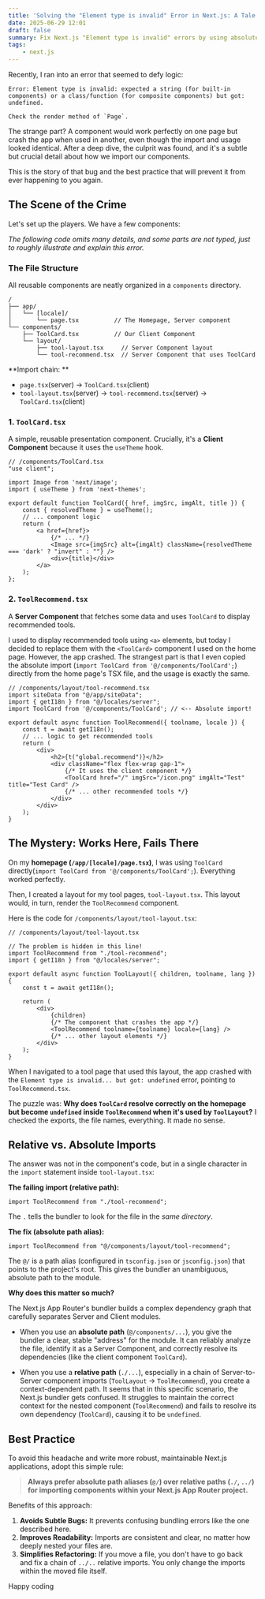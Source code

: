 ```yaml
---
title: 'Solving the "Element type is invalid" Error in Next.js: A Tale of Two Imports'
date: 2025-06-29 12:01
draft: false
summary: Fix Next.js "Element type is invalid" errors by using absolute imports (`@/`) instead of relative paths (`./`) to prevent undefined components. Essential for Next.js devs!
tags: 
    - next.js
---
```


Recently, I ran into an error that seemed to defy logic:

```
Error: Element type is invalid: expected a string (for built-in components) or a class/function (for composite components) but got: undefined.

Check the render method of `Page`.
```

The strange part? A component would work perfectly on one page but crash the app when used in another, even though the import and usage looked identical. After a deep dive, the culprit was found, and it's a subtle but crucial detail about how we import our components.

This is the story of that bug and the best practice that will prevent it from ever happening to you again.

## The Scene of the Crime

Let's set up the players. We have a few components:

*The following code omits many details, and some parts are not typed, just to roughly illustrate and explain this error.*

### The File Structure

All reusable components are neatly organized in a `components` directory.

```
/
├── app/
│   └── [locale]/
│       └── page.tsx          // The Homepage, Server component
└── components/
    ├── ToolCard.tsx          // Our Client Component
    └── layout/
        ├── tool-layout.tsx     // Server Component layout
        └── tool-recommend.tsx  // Server Component that uses ToolCard
```

**Import chain: **
- `page.tsx`(server) -> `ToolCard.tsx`(client)
- `tool-layout.tsx`(server) -> `tool-recommend.tsx`(server) -> `ToolCard.tsx`(client)

### 1. `ToolCard.tsx`

A simple, reusable presentation component. Crucially, it's a **Client Component** because it uses the `useTheme` hook.

```tsx
// /components/ToolCard.tsx
"use client";

import Image from 'next/image';
import { useTheme } from 'next-themes';

export default function ToolCard({ href, imgSrc, imgAlt, title }) {
    const { resolvedTheme } = useTheme();
    // ... component logic
    return (
        <a href={href}>
            {/* ... */}
            <Image src={imgSrc} alt={imgAlt} className={resolvedTheme === 'dark' ? "invert" : ""} />
            <div>{title}</div>
        </a>
    );
};
```

### 2. `ToolRecommend.tsx`
A **Server Component** that fetches some data and uses `ToolCard` to display recommended tools.

I used to display recommended tools using `<a>` elements, but today I decided to replace them with the `<ToolCard>` component I used on the home page. However, the app crashed. The strangest part is that I even copied the absolute import (`import ToolCard from '@/components/ToolCard';`) directly from the home page's TSX file, and the usage is exactly the same.

```tsx
// /components/layout/tool-recommend.tsx
import siteData from "@/app/siteData";
import { getI18n } from "@/locales/server";
import ToolCard from '@/components/ToolCard'; // <-- Absolute import!

export default async function ToolRecommend({ toolname, locale }) {
    const t = await getI18n();
    // ... logic to get recommended tools
    return (
        <div>
            <h2>{t("global.recommend")}</h2>
            <div className="flex flex-wrap gap-1">
                {/* It uses the client component */}
                <ToolCard href="/" imgSrc="/icon.png" imgAlt="Test" title="Test Card" />
                {/* ... other recommended tools */}
            </div>
        </div>
    );
}
```

## The Mystery: Works Here, Fails There

On my **homepage (`/app/[locale]/page.tsx`)**, I was using `ToolCard` directly(`import ToolCard from '@/components/ToolCard';`). Everything worked perfectly.

Then, I created a layout for my tool pages, `tool-layout.tsx`. This layout would, in turn, render the `ToolRecommend` component.

Here is the code for `/components/layout/tool-layout.tsx`:

```tsx
// /components/layout/tool-layout.tsx

// The problem is hidden in this line!
import ToolRecommend from "./tool-recommend"; 
import { getI18n } from "@/locales/server";

export default async function ToolLayout({ children, toolname, lang }) {
    const t = await getI18n();

    return (
        <div>
            {children}
            {/* The component that crashes the app */}
            <ToolRecommend toolname={toolname} locale={lang} />
            {/* ... other layout elements */}
        </div>
    );
}
```

When I navigated to a tool page that used this layout, the app crashed with the `Element type is invalid... but got: undefined` error, pointing to `ToolRecommend.tsx`.

The puzzle was: **Why does `ToolCard` resolve correctly on the homepage but become `undefined` inside `ToolRecommend` when it's used by `ToolLayout`?** I checked the exports, the file names, everything. It made no sense.

## Relative vs. Absolute Imports

The answer was not in the component's code, but in a single character in the `import` statement inside `tool-layout.tsx`:

**The failing import (relative path):**
```tsx
import ToolRecommend from "./tool-recommend";
```

The `.` tells the bundler to look for the file in the *same directory*.

**The fix (absolute path alias):**
```tsx
import ToolRecommend from "@/components/layout/tool-recommend";
```

The `@/` is a path alias (configured in `tsconfig.json` or `jsconfig.json`) that points to the project's root. This gives the bundler an unambiguous, absolute path to the module.

**Why does this matter so much?**

The Next.js App Router's bundler builds a complex dependency graph that carefully separates Server and Client modules.
-   When you use an **absolute path** (`@/components/...`), you give the bundler a clear, stable "address" for the module. It can reliably analyze the file, identify it as a Server Component, and correctly resolve its dependencies (like the client component `ToolCard`).

-   When you use a **relative path** (`./...`), especially in a chain of Server-to-Server component imports (`ToolLayout` -> `ToolRecommend`), you create a context-dependent path. It seems that in this specific scenario, the Next.js bundler gets confused. It struggles to maintain the correct context for the nested component (`ToolRecommend`) and fails to resolve its own dependency (`ToolCard`), causing it to be `undefined`.

## Best Practice

To avoid this headache and write more robust, maintainable Next.js applications, adopt this simple rule:

> **Always prefer absolute path aliases (`@/`) over relative paths (`./`, `../`) for importing components within your Next.js App Router project.**

Benefits of this approach:
1.  **Avoids Subtle Bugs:** It prevents confusing bundling errors like the one described here.
2.  **Improves Readability:** Imports are consistent and clear, no matter how deeply nested your files are.
3.  **Simplifies Refactoring:** If you move a file, you don't have to go back and fix a chain of `../..` relative imports. You only change the imports within the moved file itself.

Happy coding